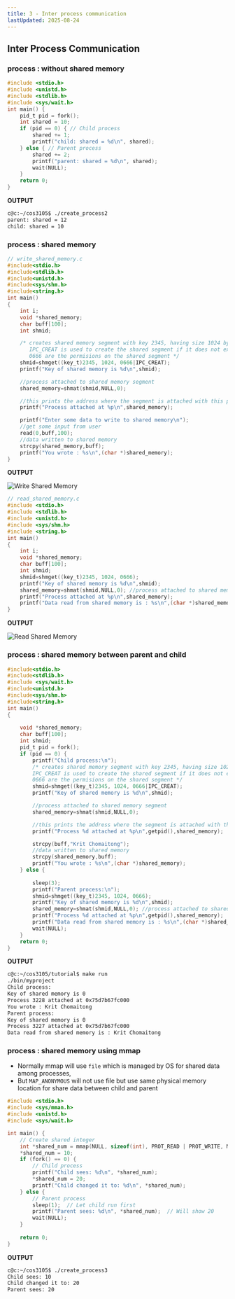 ```yaml
---
title: 3 - Inter process communication
lastUpdated: 2025-08-24
---
```





## Inter Process Communication

### process : without shared memory

```c
#include <stdio.h>
#include <unistd.h>
#include <stdlib.h>
#include <sys/wait.h>
int main() {
    pid_t pid = fork();
    int shared = 10;
    if (pid == 0) { // Child process
        shared += 1;
        printf("child: shared = %d\n", shared);
    } else { // Parent process
        shared += 2;
        printf("parent: shared = %d\n", shared);
        wait(NULL);
    }
    return 0;
}
```

**OUTPUT**

```bash
c@c:~/cos3105$ ./create_process2
parent: shared = 12
child: shared = 10
```

### process : shared memory

```c ins={30}
// write_shared_memory.c
#include<stdio.h>
#include<stdlib.h>
#include<unistd.h>
#include<sys/shm.h>
#include<string.h>
int main()
{
    int i;
    void *shared_memory;
    char buff[100];
    int shmid;

    /* creates shared memory segment with key 2345, having size 1024 bytes.
       IPC_CREAT is used to create the shared segment if it does not exist.
       0666 are the permisions on the shared segment */
    shmid=shmget((key_t)2345, 1024, 0666|IPC_CREAT);
    printf("Key of shared memory is %d\n",shmid);

    //process attached to shared memory segment
    shared_memory=shmat(shmid,NULL,0);

    //this prints the address where the segment is attached with this process
    printf("Process attached at %p\n",shared_memory);

    printf("Enter some data to write to shared memory\n");
    //get some input from user
    read(0,buff,100);
    //data written to shared memory
    strcpy(shared_memory,buff); 
    printf("You wrote : %s\n",(char *)shared_memory);
}

```

 **OUTPUT**

  ![Write Shared Memory](/cos3105/images/lab3/write_shared_memory.png)


```c ins={17}
// read_shared_memory.c
#include <stdio.h>
#include <stdlib.h>
#include <unistd.h>
#include <sys/shm.h>
#include <string.h>
int main()
{
    int i;
    void *shared_memory;
    char buff[100];
    int shmid;
    shmid=shmget((key_t)2345, 1024, 0666);
    printf("Key of shared memory is %d\n",shmid);
    shared_memory=shmat(shmid,NULL,0); //process attached to shared memory segment
    printf("Process attached at %p\n",shared_memory);
    printf("Data read from shared memory is : %s\n",(char *)shared_memory); 
}

```

 **OUTPUT**

  ![Read Shared Memory](/cos3105/images/lab3/read_shared_memory.png)

### process : shared memory between parent and child

```c
#include<stdio.h>
#include<stdlib.h>
#include <sys/wait.h>
#include<unistd.h>
#include<sys/shm.h>
#include<string.h>
int main()
{
    
    void *shared_memory;
    char buff[100];
    int shmid;
    pid_t pid = fork();
    if (pid == 0) {
        printf("Child process:\n");
        /* creates shared memory segment with key 2345, having size 1024 bytes.
        IPC_CREAT is used to create the shared segment if it does not exist.
        0666 are the permisions on the shared segment */
        shmid=shmget((key_t)2345, 1024, 0666|IPC_CREAT);
        printf("Key of shared memory is %d\n",shmid);

        //process attached to shared memory segment
        shared_memory=shmat(shmid,NULL,0);

        //this prints the address where the segment is attached with this process
        printf("Process %d attached at %p\n",getpid(),shared_memory);

        strcpy(buff,"Krit Chomaitong");
        //data written to shared memory
        strcpy(shared_memory,buff);
        printf("You wrote : %s\n",(char *)shared_memory);
    } else {
        
        sleep(3);
        printf("Parent process:\n");
        shmid=shmget((key_t)2345, 1024, 0666);
        printf("Key of shared memory is %d\n",shmid);
        shared_memory=shmat(shmid,NULL,0); //process attached to shared memory segment
        printf("Process %d attached at %p\n",getpid(),shared_memory);
        printf("Data read from shared memory is : %s\n",(char *)shared_memory);
        wait(NULL);
    }
    return 0;
}
```

**OUTPUT**

```bash
c@c:~/cos3105/tutorial$ make run
./bin/myproject
Child process:
Key of shared memory is 0
Process 3228 attached at 0x75d7b67fc000
You wrote : Krit Chomaitong
Parent process:
Key of shared memory is 0
Process 3227 attached at 0x75d7b67fc000
Data read from shared memory is : Krit Chomaitong
```

### process : shared memory using mmap

- Normally mmap will use `file` which is managed by OS for shared data among processes,
- But `MAP_ANONYMOUS` will not use file but use same physical memory location for share data between child and parent

```c
#include <stdio.h>
#include <sys/mman.h>
#include <unistd.h>
#include <sys/wait.h>

int main() {
    // Create shared integer
    int *shared_num = mmap(NULL, sizeof(int), PROT_READ | PROT_WRITE, MAP_SHARED | MAP_ANONYMOUS, -1, 0);
    *shared_num = 10;
    if (fork() == 0) {
        // Child process
        printf("Child sees: %d\n", *shared_num);
        *shared_num = 20;
        printf("Child changed it to: %d\n", *shared_num);
    } else {
        // Parent process
        sleep(1);  // Let child run first
        printf("Parent sees: %d\n", *shared_num);  // Will show 20
        wait(NULL);
    }
    
    return 0;
}
```

**OUTPUT**

```bash
c@c:~/cos3105$ ./create_process3
Child sees: 10
Child changed it to: 20
Parent sees: 20
```